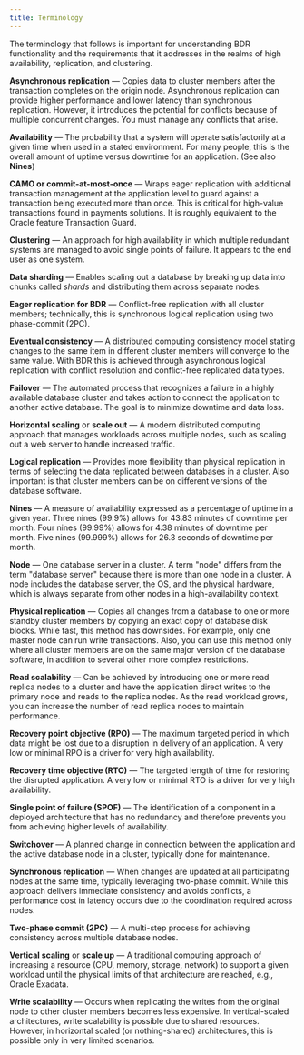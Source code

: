 ```yaml
---
title: Terminology
---
```


The terminology that follows is important for understanding BDR functionality and the requirements that it addresses in the realms of high availability, replication, and clustering.

**Asynchronous replication** &mdash; Copies data to cluster members after the transaction completes on the origin node. Asynchronous replication can provide higher performance and lower latency than synchronous replication. However, it introduces the potential for conflicts because of multiple concurrent changes. You must manage any conflicts that arise.

**Availability** &mdash; The probability that a system will operate satisfactorily at a given time when used in a stated environment. For many people, this is the overall amount of uptime versus downtime for an application. (See also **Nines**)

**CAMO or commit-at-most-once** &mdash; Wraps eager replication with additional transaction management at the application level to guard against a transaction being executed more than once. This is critical for high-value transactions found in payments solutions. It is roughly equivalent to the Oracle feature Transaction Guard.

**Clustering** &mdash; An approach for high availability in which multiple redundant systems are managed to avoid single points of failure. It appears to the end user as one system.

**Data sharding** &mdash; Enables scaling out a database by breaking up data into chunks called *shards* and distributing them across separate nodes.

**Eager replication for BDR** &mdash; Conflict-free replication with all cluster members; technically, this is synchronous logical replication using two phase-commit (2PC).

**Eventual consistency** &mdash; A distributed computing consistency model stating changes to the same item in different cluster members will converge to the same value. With BDR this is achieved through asynchronous logical replication with conflict resolution and conflict-free replicated data types.

**Failover** &mdash; The automated process that recognizes a failure in a highly available database cluster and takes action to connect the application to another active database. The goal is to minimize downtime and data loss.

**Horizontal scaling** or **scale out** &mdash; A modern distributed computing approach that manages workloads across multiple nodes, such as scaling out a web server to handle increased traffic.

**Logical replication** &mdash; Provides more flexibility than physical replication in terms of selecting the data replicated between databases in a cluster. Also important is that cluster members can be on different versions of the database software.

**Nines** &mdash; A measure of availability expressed as a percentage of uptime in a given year. Three nines (99.9%) allows for 43.83 minutes of downtime per month. Four nines (99.99%) allows for 4.38 minutes of downtime per month. Five nines (99.999%) allows for 26.3 seconds of downtime per month.

**Node** &mdash; One database server in a cluster. A term "node" differs from the term "database server" because there is more than one node in a cluster. A node includes the database server, the OS, and the physical hardware, which is always separate from other nodes in a high-availability context.

**Physical replication** &mdash; Copies all changes from a database to one or more standby cluster members by copying an exact copy of database disk blocks. While fast, this method has downsides. For example, only one master node can run write transactions. Also, you can use this method only where all cluster members are on the same major version of the database software, in addition to several other more complex restrictions.

**Read scalability** &mdash; Can be achieved by introducing one or more read replica nodes to a cluster and have the application direct writes to the primary node and reads to the replica nodes. As the read workload grows, you can increase the number of read replica nodes to maintain performance.

**Recovery point objective (RPO)** &mdash; The maximum targeted period in which data might be lost due to a disruption in delivery of an application. A very low or minimal RPO is a driver for very high availability.

**Recovery time objective (RTO)** &mdash; The targeted length of time for restoring the disrupted application.  A very low or minimal RTO is a driver for very high availability.

**Single point of failure (SPOF)** &mdash; The identification of a component in a deployed architecture that has no redundancy and therefore prevents you from achieving higher levels of availability.

**Switchover** &mdash; A planned change in connection between the application and the active database node in a cluster, typically done for maintenance.

**Synchronous replication** &mdash; When changes are updated at all participating nodes at the same time, typically leveraging two-phase commit. While this approach delivers immediate consistency and avoids conflicts, a performance cost in latency occurs due to the coordination required across nodes.

**Two-phase commit (2PC)** &mdash; A multi-step process for achieving consistency across multiple database nodes.

**Vertical scaling** or **scale up** &mdash; A traditional computing approach of increasing a resource (CPU, memory, storage, network) to support a given workload until the physical limits of that architecture are reached, e.g., Oracle Exadata.

**Write scalability** &mdash; Occurs when replicating the writes from the original node to other cluster members becomes less expensive. In vertical-scaled architectures, write scalability is possible due to shared resources. However, in horizontal scaled (or nothing-shared) architectures, this is possible only in very limited scenarios.
